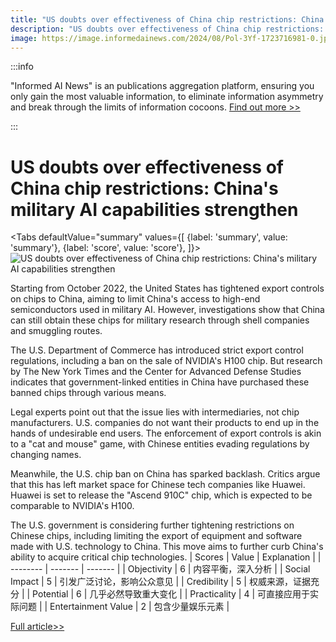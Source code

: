 ```yaml
---
title: "US doubts over effectiveness of China chip restrictions: China's military AI capabilities strengthen"
description: "US doubts over effectiveness of China chip restrictions: China's military AI capabilities strengthen"
image: https://image.informedainews.com/2024/08/Pol-3Yf-1723716981-0.jpg
---
```



:::info

"Informed AI News" is an publications aggregation platform, ensuring you only gain the most valuable information, to eliminate information asymmetry and break through the limits of information cocoons.  [Find out more >>](/)

:::

# US doubts over effectiveness of China chip restrictions: China's military AI capabilities strengthen


<Tabs
	defaultValue="summary"
	values={[
	{label: 'summary', value: 'summary'},
	{label: 'score', value: 'score'},
]}>
<TabItem value="summary">
<img
  src="https://image.informedainews.com/2024/08/Pol-3Yf-1723716981-0.jpg"
  alt="US doubts over effectiveness of China chip restrictions: China's military AI capabilities strengthen"
/>



Starting from October 2022, the United States has tightened export controls on chips to China, aiming to limit China's access to high-end semiconductors used in military AI. However, investigations show that China can still obtain these chips for military research through shell companies and smuggling routes.

The U.S. Department of Commerce has introduced strict export control regulations, including a ban on the sale of NVIDIA's H100 chip. But research by The New York Times and the Center for Advanced Defense Studies indicates that government-linked entities in China have purchased these banned chips through various means.

Legal experts point out that the issue lies with intermediaries, not chip manufacturers. U.S. companies do not want their products to end up in the hands of undesirable end users. The enforcement of export controls is akin to a "cat and mouse" game, with Chinese entities evading regulations by changing names.

Meanwhile, the U.S. chip ban on China has sparked backlash. Critics argue that this has left market space for Chinese tech companies like Huawei. Huawei is set to release the "Ascend 910C" chip, which is expected to be comparable to NVIDIA's H100.

The U.S. government is considering further tightening restrictions on Chinese chips, including limiting the export of equipment and software made with U.S. technology to China. This move aims to further curb China's ability to acquire critical chip technologies.
</TabItem>
<TabItem value="score">
	| Scores     | Value   | Explanation |
	| -------- | ------- | ------- |
	| Objectivity  | 6    | 内容平衡，深入分析    |
	| Social Impact | 5     | 引发广泛讨论，影响公众意见    |
	| Credibility    | 5    | 权威来源，证据充分    |
	| Potential    | 6    | 几乎必然导致重大变化    |
	| Practicality    | 4    | 可直接应用于实际问题    |
	| Entertainment Value    | 2    | 包含少量娱乐元素    |
</TabItem>
</Tabs>

[Full article>>](https://www.cnbeta.com.tw/articles/tech/1442297.htm)
